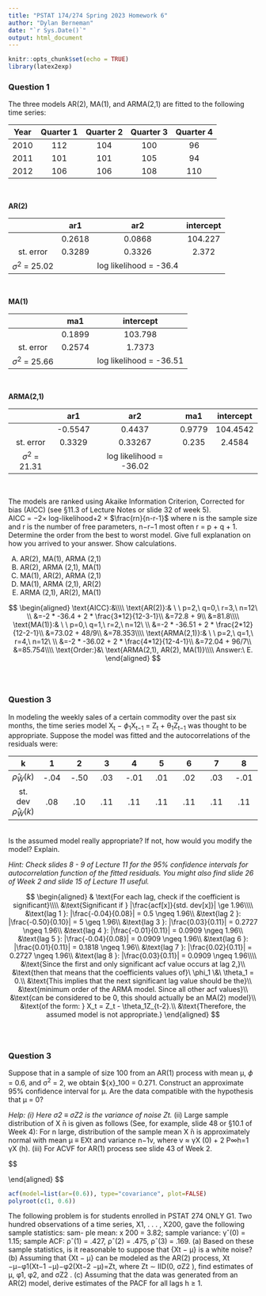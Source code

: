 ```yaml
---
title: "PSTAT 174/274 Spring 2023 Homework 6"
author: "Dylan Berneman"
date: "`r Sys.Date()`"
output: html_document
---
```


```r
knitr::opts_chunk$set(echo = TRUE)
library(latex2exp)


```

### Question 1
The three models AR(2), MA(1), and ARMA(2,1) are fitted to the following time series:


| Year | Quarter 1 | Quarter 2 | Quarter 3 | Quarter 4 |
|:-------:|:------:|:-----------:|:---------:|:--------:| 
| 2010 | 112 | 104 | 100 | 96 |
| 2011 | 101 | 101 | 105 | 94 |
| 2012 | 106 | 106 | 108 | 110 |
\


**AR(2)**\

|  | ar1 | ar2 | intercept | 
|:-------:|:------:|:-----------:|:---------:|
|  | 0.2618 | 0.0868 | 104.227 |
| st. error | 0.3289 | 0.3326 | 2.372 |
| $\sigma^2$ = 25.02 |  | log likelihood = -36.4 |  |
\

**MA(1)**\

|  | ma1 | intercept | 
|:-------:|:------:|:-----------:|
|  | 0.1899 | 103.798 |
| st. error | 0.2574 | 1.7373 |
| $\sigma^2$ = 25.66 |  | log likelihood = -36.51 |

\

**ARMA(2,1)**\

|  | ar1 | ar2 | ma1 | intercept | 
|:-------:|:------:|:-----------:|:---------:|:-----:|
|  | -0.5547 | 0.4437 | 0.9779 | 104.4542 |
| st. error | 0.3329 | 0.33267 | 0.235 | 2.4584 |
| $\sigma^2$ = 21.31 |  | log likelihood = -36.02 |  |
\

The models are ranked using Akaike Information Criterion, Corrected for bias (AICC) (see §11.3 of Lecture Notes or slide 32 of week 5).\
AICC = −2× log-likelihood+2 × $\frac{rn}{n-r-1}$ where n is the sample size and r is the number of free parameters, n−r−1
most often r = p + q + 1.\
Determine the order from the best to worst model. Give full explanation on how you arrived to your answer. Show calculations.\

  (A) AR(2), MA(1), ARMA (2,1) 
  (B) AR(2), ARMA (2,1), MA(1) 
  (C) MA(1), AR(2), ARMA (2,1) 
  (D) MA(1), ARMA (2,1), AR(2) 
  (E) ARMA (2,1), AR(2), MA(1)\
  
$$
\begin{aligned}
\text{AICC}:&\\\\
\text{AR(2)}:& \ \ p=2,\ q=0,\ r=3,\ n=12\  \\
&=-2 * -36.4 + 2 * \frac{3*12}{12-3-1}\\
&=72.8 + 9\\
&=81.8\\\\
\text{MA(1)}:& \ \ p=0,\ q=1,\ r=2,\ n=12\  \\
&=-2 * -36.51 + 2 * \frac{2*12}{12-2-1}\\
&=73.02 + 48/9\\
&=78.353\\\\
\text{ARMA(2,1)}:& \ \ p=2,\ q=1,\ r=4,\ n=12\  \\
&=-2 * -36.02 + 2 * \frac{4*12}{12-4-1}\\
&=72.04 + 96/7\\
&=85.754\\\\
\text{Order:}&\ \text{ARMA(2,1), AR(2), MA(1)}\\\\
Answer:\ E.
\end{aligned}
$$
\
\

### Question 3
In modeling the weekly sales of a certain commodity over the past six months, the time series model X~t~ − $\phi$~1~X~t−1~ = Z~t~ + θ~1~Z~t−1~ was thought to be appropriate. Suppose the model was fitted and the autocorrelations of the residuals were:\

| k | 1 | 2 | 3 | 4 | 5 | 6 | 7 | 8 |
|:-:|:-:|:-:|:-:|:-:|:-:|:-:|:-:|:-:|
| $\hat{\rho}_{\hat{W}}(k)$ | -.04 | -.50 | .03 | -.01 | .01 | .02 | .03 | -.01 |
| st. dev $\hat{\rho}_{\hat{W}}(k)$ | .08 | .10 | .11 | .11 | .11 | .11 | .11 | .11 |
\
Is the assumed model really appropriate? If not, how would you modify the model? Explain.\

*Hint: Check slides 8 - 9 of Lecture 11 for the 95% confidence intervals for autocorrelation function of the fitted residuals. You might also find slide 26 of Week 2 and slide 15 of Lecture 11 useful.*\

$$
\begin{aligned}
& \text{For each lag, check if the coefficient is significant}\\\\
&\text{Significant if } |\frac{acf[x]}{std. dev[x]}| \ge 1.96\\\\
&\text{lag 1 }: |\frac{-0.04}{0.08}| = 0.5 \ngeq 1.96\\
&\text{lag 2 }: |\frac{-0.50}{0.10}| = 5 \geq 1.96\\
&\text{lag 3 }: |\frac{0.03}{0.11}| = 0.2727 \ngeq 1.96\\
&\text{lag 4 }: |\frac{-0.01}{0.11}| = 0.0909 \ngeq 1.96\\
&\text{lag 5 }: |\frac{-0.04}{0.08}| = 0.0909 \ngeq 1.96\\
&\text{lag 6 }: |\frac{0.01}{0.11}| = 0.1818 \ngeq 1.96\\
&\text{lag 7 }: |\frac{0.02}{0.11}| = 0.2727 \ngeq 1.96\\
&\text{lag 8 }: |\frac{0.03}{0.11}| = 0.0909 \ngeq 1.96\\\\
&\text{Since the first and only significant acf value occurs at lag 2,}\\
&\text{then that means that the coefficients values of}\ \phi_1 \&\ \theta_1 = 0.\\
&\text{This implies that the next significant lag value should be the}\\
&\text{minimum order of the ARMA model. Since all other acf values}\\
&\text{can be considered to be 0, this should actually be an MA(2) model}\\
&\text{of the form: } X_t = Z_t - \theta_1Z_{t-2}.\\
&\text{Therefore, the assumed model is not appropriate.}
\end{aligned}
$$
\
\

### Question 3 
Suppose that in a sample of size 100 from an AR(1) process with mean μ, $\phi$ = 0.6, and σ^2^ = 2, we obtain $\bar{x}_100 = 0.271. Construct an approximate 95% confidence interval for μ. Are the data compatible with the hypothesis that μ = 0?\



*Help: (i) Here σ2 ≡ σZ2 is the variance of noise Zt.*
(ii) Large sample distribution of X ̄n is given as follows (See, for example, slide 48 or §10.1 of Week 4): For n large, distribution of the sample mean X ̄n is approximately normal with mean μ ≡ EXt and variance n−1v, where v ≈ γX (0) + 2 P∞h=1 γX (h).
(iii) For ACVF for AR(1) process see slide 43 of Week 2.


$$
\begin{aligned}
\text{Given: }& n=100,\\
& \phi_1=0.6,\\
&\sigma^2=2,\\
&\bar{X}_{100}=0.271\\\\
\text{For stationary time series X,}&\\
&\text{Sample Mean: }\bar{X}_n \\\\
&\text{Confidence Interval: For n large, distribution of the sample mean }\bar{X}_n\\
& \text{is approximately normal with mean µ = }E[X_t]\ \text{and variance } n^{-1}v\\\\
&\text{Confidence Interval for } \mu:\ 
(\bar{X}_n\ \pm\ 1.96\ v^{1/2}/\sqrt{n})\\
& \ \ \ \ \ \ \ \ \ \ \ \ \ \ \ \ \ \ \ \ \ \ \ \ \ \ \ \ \ \ \ \ \ \ \ \ \ \ \ \ \ \ = (\bar{X}_n\ \pm\ 1.96\ (vn^{-1})^{1/2})\\\\


&\hat{v} = \hat{\gamma}_X(0)+2\sum_{1\leq\ h}^{n}(1-\frac{h}{n})\hat{\gamma}_X(h)\\
& \ \ \ \hat{\gamma}_X(0) = \hat{\sigma}_X^2;\ \ \hat{\gamma}_X(h)= \phi_1^h\hat{\gamma}_X(0);\ \\\\
&\hat{v}=2 + 2\sum_{1}^{100}(1-\frac{1}{n})\hat{\sigma}_X^2\phi_1\\
& \ \  = 2 + 2(1.2)\sum_{1}^{100}\frac{n-1}{n}\\
& \ \ = 2 + 2.4(94.812)\\
& \ \ = 229.55\\
&v_{1/2} = 15.151;\\
&\text{CI}:\ (0.271\ \pm\ 1.96(15.151)/10)\\
& 


\end{aligned}
$$
```r
acf(model=list(ar=(0.6)), type="covariance", plot=FALSE)
polyroot(c(1, 0.6))
```

The following problem is for students enrolled in PSTAT 274 ONLY
G1. Two hundred observations of a time series, X1, . . . , X200, gave the following sample statistics: sam- ple mean: x ̄200 = 3.82; sample variance: γˆ(0) = 1.15; sample ACF: ρˆ(1) = .427, ρˆ(2) = .475, ρˆ(3) = .169.
(a) Based on these sample statistics, is it reasonable to suppose that {Xt − μ} is a white noise? (b) Assuming that {Xt − μ} can be modeled as the AR(2) process,
Xt −μ−φ1(Xt−1 −μ)−φ2(Xt−2 −μ)=Zt,
where Zt ∼ IID(0, σZ2 ), find estimates of μ, φ1, φ2, and σZ2 .
(c) Assuming that the data was generated from an AR(2) model, derive estimates of the PACF for all lags h ≥ 1.